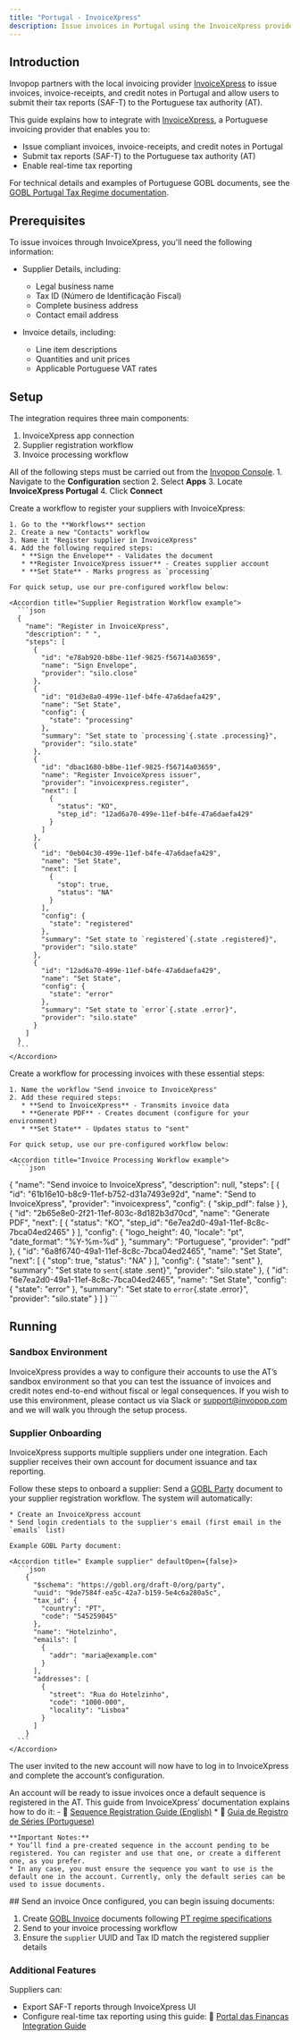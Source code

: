 ```yaml
---
title: "Portugal - InvoiceXpress"
description: Issue invoices in Portugal using the InvoiceXpress provider.
---
```

## Introduction
Invopop partners with the local invoicing provider [InvoiceXpress](https://invoicexpress.com/) to issue invoices, invoice-receipts, and credit notes in Portugal and allow users to submit their tax reports (SAF-T) to the Portuguese tax authority (AT).

This guide explains how to integrate with [InvoiceXpress](https://invoicexpress.com/), a Portuguese invoicing provider that enables you to:
* Issue compliant invoices, invoice-receipts, and credit notes in Portugal
* Submit tax reports (SAF-T) to the Portuguese tax authority (AT)
* Enable real-time tax reporting

For technical details and examples of Portuguese GOBL documents, see the [GOBL Portugal Tax Regime documentation](https://github.com/invopop/gobl/blob/main/regimes/pt/README.md).
## Prerequisites
To issue invoices through InvoiceXpress, you'll need the following information:

* Supplier Details, including:
  * Legal business name
  * Tax ID (Número de Identificação Fiscal)
  * Complete business address
  * Contact email address

* Invoice details, including:
  * Line item descriptions
  * Quantities and unit prices
  * Applicable Portuguese VAT rates

## Setup
The integration requires three main components:

1. InvoiceXpress app connection
2. Supplier registration workflow
3. Invoice processing workflow

All of the following steps must be carried out from the [Invopop Console](https://console.invopop.com).
<Steps>
  <Step title="Connect InvoiceXpress App">
    1. Navigate to the **Configuration** section
    2. Select **Apps**
    3. Locate **InvoiceXpress Portugal**
    4. Click **Connect**
  </Step>

  <Step title="Configure Supplier Registration Workflow">
    Create a workflow to register your suppliers with InvoiceXpress:

    1. Go to the **Workflows** section
    2. Create a new "Contacts" workflow
    3. Name it "Register supplier in InvoiceXpress"
    4. Add the following required steps:
       * **Sign the Envelope** - Validates the document
       * **Register InvoiceXpress issuer** - Creates supplier account
       * **Set State** - Marks progress as `processing`

    For quick setup, use our pre-configured workflow below:

    <Accordion title="Supplier Registration Workflow example">
      ```json
      {
        "name": "Register in InvoiceXpress",
        "description": " ",
        "steps": [
          {
            "id": "e78ab920-b8be-11ef-9825-f56714a03659",
            "name": "Sign Envelope",
            "provider": "silo.close"
          },
          {
            "id": "01d3e8a0-499e-11ef-b4fe-47a6daefa429",
            "name": "Set State",
            "config": {
              "state": "processing"
            },
            "summary": "Set state to `processing`{.state .processing}",
            "provider": "silo.state"
          },
          {
            "id": "dbac1680-b8be-11ef-9825-f56714a03659",
            "name": "Register InvoiceXpress issuer",
            "provider": "invoicexpress.register",
            "next": [
              {
                "status": "KO",
                "step_id": "12ad6a70-499e-11ef-b4fe-47a6daefa429"
              }
            ]
          },
          {
            "id": "0eb04c30-499e-11ef-b4fe-47a6daefa429",
            "name": "Set State",
            "next": [
              {
                "stop": true,
                "status": "NA"
              }
            ],
            "config": {
              "state": "registered"
            },
            "summary": "Set state to `registered`{.state .registered}",
            "provider": "silo.state"
          },
          {
            "id": "12ad6a70-499e-11ef-b4fe-47a6daefa429",
            "name": "Set State",
            "config": {
              "state": "error"
            },
            "summary": "Set state to `error`{.state .error}",
            "provider": "silo.state"
          }
        ]
      }
      ```
    </Accordion>
  </Step>

  <Step title="Set Up Invoice Processing Workflow">
    Create a workflow for processing invoices with these essential steps:
    
    1. Name the workflow "Send invoice to InvoiceXpress"
    2. Add these required steps:
       * **Send to InvoiceXpress** - Transmits invoice data
       * **Generate PDF** - Creates document (configure for your environment)
       * **Set State** - Updates status to "sent"
    
    For quick setup, use our pre-configured workflow below:

    <Accordion title="Invoice Processing Workflow example">
      ```json
{
    "name": "Send invoice to InvoiceXpress",
    "description": null,
    "steps": [
        {
            "id": "61b16e10-b8c9-11ef-b752-d31a7493e92d",
            "name": "Send to InvoiceXpress",
            "provider": "invoicexpress",
            "config": {
                "skip_pdf": false
            }
        },
        {
            "id": "2b65e8e0-2f21-11ef-803c-8d182b3d70cd",
            "name": "Generate PDF",
            "next": [
                {
                    "status": "KO",
                    "step_id": "6e7ea2d0-49a1-11ef-8c8c-7bca04ed2465"
                }
            ],
            "config": {
                "logo_height": 40,
                "locale": "pt",
                "date_format": "%Y-%m-%d"
            },
            "summary": "Portuguese",
            "provider": "pdf"
        },
        {
            "id": "6a8f6740-49a1-11ef-8c8c-7bca04ed2465",
            "name": "Set State",
            "next": [
                {
                    "stop": true,
                    "status": "NA"
                }
            ],
            "config": {
                "state": "sent"
            },
            "summary": "Set state to `sent`{.state .sent}",
            "provider": "silo.state"
        },
        {
            "id": "6e7ea2d0-49a1-11ef-8c8c-7bca04ed2465",
            "name": "Set State",
            "config": {
                "state": "error"
            },
            "summary": "Set state to `error`{.state .error}",
            "provider": "silo.state"
        }
    ]
}
      ```
    </Accordion>  
  </Step>
</Steps>
## Running
### Sandbox Environment

InvoiceXpress provides a way to configure their accounts to use the AT’s sandbox environment so that you can test the issuance of invoices and credit notes end-to-end without fiscal or legal consequences. If you wish to use this environment, please contact us via Slack or support@invopop.com and we will walk you through the setup process.

### Supplier Onboarding

InvoiceXpress supports multiple suppliers under one integration. Each supplier receives their own account for document issuance and tax reporting.

Follow these steps to onboard a supplier:
<Steps>
  <Step title="Submit Supplier Information">
    Send a [GOBL Party](https://docs.gobl.org/draft-0/org/party) document to your supplier registration workflow. The system will automatically:

    * Create an InvoiceXpress account
    * Send login credentials to the supplier's email (first email in the `emails` list)

    Example GOBL Party document:

    <Accordion title=" Example supplier" defaultOpen={false}>
      ```json
        {
          "$schema": "https://gobl.org/draft-0/org/party",
          "uuid": "9de7584f-ea5c-42a7-b159-5e4c6a280a5c",
          "tax_id": {
            "country": "PT",
            "code": "545259045"
          },
          "name": "Hotelzinho",
          "emails": [
            {
              "addr": "maria@example.com"
            }
          ],
          "addresses": [
            {
              "street": "Rua do Hotelzinho",
              "code": "1000-000",
              "locality": "Lisboa"
            }
          ]
        }
      ```
    </Accordion>
  </Step>

  <Step title="Configure InvoiceXpress account">
  The user invited to the new account will now have to log in to InvoiceXpress and complete the account’s configuration.
  
  An account will be ready to issue invoices once a default sequence is registered in the AT. This guide from InvoiceXpress’ documentation explains how to do it:
    - 📘 [Sequence Registration Guide (English)](https://invoicexpress.helpscoutdocs.com/article/219-step-by-step-guide-to-creating-and-registering-series)
    * 📘 [Guia de Registro de Séries (Portuguese)](https://invoicexpress.helpscoutdocs.com/article/212-atcud-guia-passo-a-passo-para-criar-e-registar-series)

    **Important Notes:**
    * You’ll find a pre-created sequence in the account pending to be registered. You can register and use that one, or create a different one, as you prefer.
    * In any case, you must ensure the sequence you want to use is the default one in the account. Currently, only the default series can be used to issue documents.
  </Step>
</Steps>
## Send an invoice
Once configured, you can begin issuing documents:

1. Create [GOBL Invoice](https://docs.gobl.org/draft-0/bill/invoice) documents following [PT regime specifications](https://github.com/invopop/gobl/blob/main/regimes/pt/README.md)
2. Send to your invoice processing workflow
3. Ensure the `supplier` UUID and Tax ID match the registered supplier details

### Additional Features

Suppliers can:
- Export SAF-T reports through InvoiceXpress UI
- Configure real-time tax reporting using this guide:
  📗 [Portal das Finanças Integration Guide](https://invoicexpress.helpscoutdocs.com/article/92-como-crio-um-sub-utilizador-no-portal-das-financas)